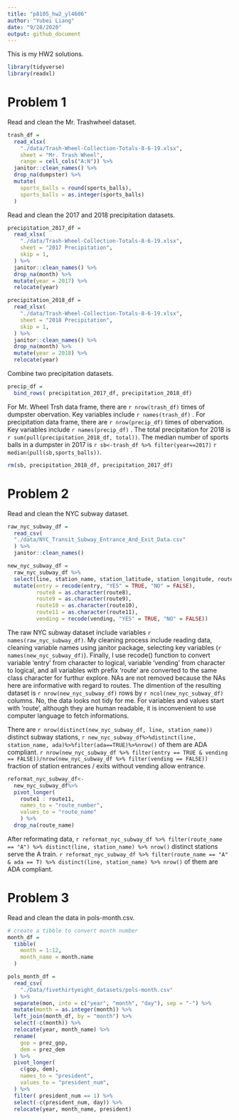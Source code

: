 ```yaml
---
title: "p8105_hw2_yl4606"
author: "Yubei Liang"
date: "9/28/2020"
output: github_document
---
```


This is my HW2 solutions.

```r
library(tidyverse)
library(readxl)
```


# Problem 1

Read and clean the Mr. Trashwheel dataset.

```r
trash_df = 
  read_xlsx(
    "./data/Trash-Wheel-Collection-Totals-8-6-19.xlsx",
    sheet = "Mr. Trash Wheel",
    range = cell_cols("A:N")) %>%
  janitor::clean_names() %>%
  drop_na(dumpster) %>%
  mutate(
    sports_balls = round(sports_balls),
    sports_balls = as.integer(sports_balls)
  )
```

Read and clean the 2017 and 2018 precipitation datasets.

```r
precipitation_2017_df = 
  read_xlsx(
    "./data/Trash-Wheel-Collection-Totals-8-6-19.xlsx",
    sheet = "2017 Precipitation",
    skip = 1,
  ) %>%
  janitor::clean_names() %>%
  drop_na(month) %>%
  mutate(year = 2017) %>%
  relocate(year)

precipitation_2018_df = 
  read_xlsx(
    "./data/Trash-Wheel-Collection-Totals-8-6-19.xlsx",
    sheet = "2018 Precipitation",
    skip = 1,
  ) %>%
  janitor::clean_names() %>%
  drop_na(month) %>%
  mutate(year = 2018) %>%
  relocate(year)
```

Combine two precipitation datasets.

```r
precip_df = 
  bind_rows( precipitation_2017_df, precipitation_2018_df)
```

For Mr. Wheel Trsh data frame, there are `r nrow(trash_df)` times of dumpster obervation. Key variables include `r names(trash_df)` . For precipitation data frame, there are `r nrow(precip_df)` times of obervation. Key variables include `r names(precip_df)` . The total precipitation for 2018 is `r sum(pull(precipitation_2018_df, total))`. The median number of sports balls in a dumpster in 2017 is `r sb<-trash_df %>% filter(year==2017)` `r median(pull(sb,sports_balls))`.

```r
rm(sb, precipitation_2018_df, precipitation_2017_df)
```



# Problem 2

Read and clean the NYC subway dataset.

```r
raw_nyc_subway_df = 
  read_csv(
  "./data/NYC_Transit_Subway_Entrance_And_Exit_Data.csv"
  ) %>%
  janitor::clean_names() 

new_nyc_subway_df = 
  raw_nyc_subway_df %>%
  select(line, station_name, station_latitude, station_longitude, route1:route11, entrance_type, entry, vending, ada) %>%
  mutate(entry = recode(entry, "YES" = TRUE, "NO" = FALSE),
         route8 = as.character(route8),
         route9 = as.character(route9),
         route10 = as.character(route10),
         route11 = as.character(route11),
         vending = recode(vending, "YES" = TRUE, "NO" = FALSE))
```

The raw NYC subway dataset include variables `r names(raw_nyc_subway_df)`. My cleaning process include reading data, cleaning variable names using janitor package, selecting key variables (`r names(new_nyc_subway_df)`). Finally, I use recode() function to convert variable 'entry' from character to logical, variable 'vending' from character to logical, and all variables with prefix 'route' are converted to the same class character for furthur explore. NAs are not removed because the NAs here are informative with regard to routes. The dimention of the resulting dataset is `r nrow(new_nyc_subway_df)` rows by `r ncol(new_nyc_subway_df)` columns. No, the data looks not tidy for me. For variables and values start with 'route', although they are human readable, it is inconvenient to use computer language to fetch informations. 

There are `r nrow(distinct(new_nyc_subway_df, line, station_name))` distinct subway stations, `r new_nyc_subway_df%>%distinct(line, station_name, ada)%>%filter(ada==TRUE)%>%nrow()` of them are ADA compliant. `r nrow(new_nyc_subway_df %>% filter(entry == TRUE & vending == FALSE))/nrow(new_nyc_subway_df %>% filter(vending == FALSE))` fraction of station entrances / exits without vending allow entrance.


```r
reformat_nyc_subway_df<-
  new_nyc_subway_df%>%
  pivot_longer(
    route1 : route11,
    names_to = "route_number",
    values_to = "route_name"
    ) %>%
  drop_na(route_name)
```

After reformating data, `r reformat_nyc_subway_df %>% filter(route_name == "A") %>% distinct(line, station_name) %>% nrow()` distinct stations serve the A train. `r reformat_nyc_subway_df %>% filter(route_name == "A" & ada == T) %>% distinct(line, station_name) %>% nrow()` of them are ADA compliant.



# Problem 3

Read and clean the data in pols-month.csv.

```r
# create a tibble to convert month number
month_df = 
  tibble(
    month = 1:12,
    month_name = month.name
  )

pols_month_df = 
  read_csv(
    "./Data/fivethirtyeight_datasets/pols-month.csv"
  ) %>% 
  separate(mon, into = c("year", "month", "day"), sep = "-") %>% 
  mutate(month = as.integer(month)) %>% 
  left_join(month_df, by = "month") %>% 
  select(-c(month)) %>% 
  relocate(year, month_name) %>% 
  rename(
    gop = prez_gop,
    dem = prez_dem
  ) %>% 
  pivot_longer(
    c(gop, dem),
    names_to = "president",
    values_to = "president_num",
  ) %>%
  filter( president_num == 1) %>% 
  select(-c(president_num, day)) %>% 
  relocate(year, month_name, president)
```

